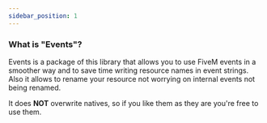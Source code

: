```yaml
---
sidebar_position: 1
---
```


### What is "Events"?

Events is a package of this library that allows you to use FiveM events in a smoother way and to save time writing resource names in event strings.
Also it allows to rename your resource not worrying on internal events not being renamed.

It does **NOT** overwrite natives, so if you like them as they are you're free to use them. 
